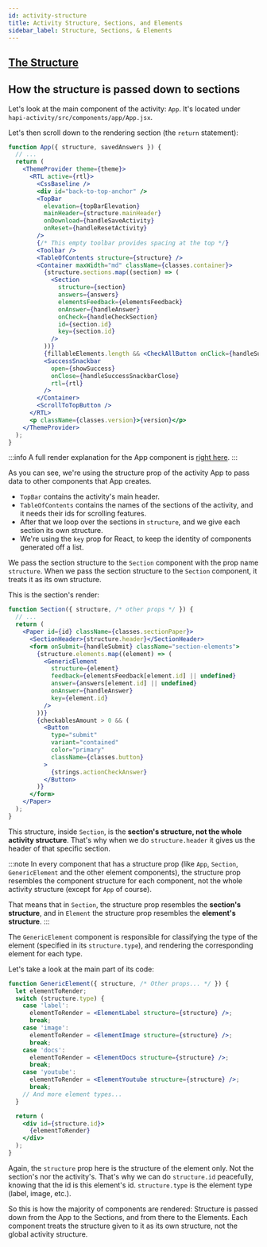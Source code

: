 ```yaml
---
id: activity-structure
title: Activity Structure, Sections, and Elements
sidebar_label: Structure, Sections, & Elements
---
```


## [The Structure](structure-object)

## How the structure is passed down to sections

Let's look at the main component of the activity: `App`.
It's located under `hapi-activity/src/components/app/App.jsx`.

Let's then scroll down to the rendering section (the `return` statement):

```jsx {10,16,18,20,25,26}
function App({ structure, savedAnswers }) {
  // ...
  return (
    <ThemeProvider theme={theme}>
      <RTL active={rtl}>
        <CssBaseline />
        <div id="back-to-top-anchor" />
        <TopBar
          elevation={topBarElevation}
          mainHeader={structure.mainHeader}
          onDownload={handleSaveActivity}
          onReset={handleResetActivity}
        />
        {/* This empty toolbar provides spacing at the top */}
        <Toolbar />
        <TableOfContents structure={structure} />
        <Container maxWidth="md" className={classes.container}>
          {structure.sections.map((section) => (
            <Section
              structure={section}
              answers={answers}
              elementsFeedback={elementsFeedback}
              onAnswer={handleAnswer}
              onCheck={handleCheckSection}
              id={section.id}
              key={section.id}
            />
          ))}
          {fillableElements.length && <CheckAllButton onClick={handleSubmitActivity} />}
          <SuccessSnackbar
            open={showSuccess}
            onClose={handleSuccessSnackbarClose}
            rtl={rtl}
          />
        </Container>
        <ScrollToTopButton />
      </RTL>
      <p className={classes.version}>{version}</p>
    </ThemeProvider>
  );
}
```

:::info
A full render explanation for the App component is [right here](activity-full-renders#app).
:::

As you can see, we're using the structure prop of the activity App to pass data to other components that App creates.

* `TopBar` contains the activity's main header.
* `TableOfContents` contains the names of the sections of the activity, and it needs their ids for scrolling features.
* After that we loop over the sections in `structure`, and we give each section its own structure.
* We're using the `key` prop for React, to keep the identity of components generated off a list.

We pass the section structure to the `Section` component with the prop name `structure`.
When we pass the section structure to the `Section` component, it treats it as its own structure.

This is the section's render:

```jsx {5,7,9,13}
function Section({ structure, /* other props */ }) {
  // ...
  return (
    <Paper id={id} className={classes.sectionPaper}>
      <SectionHeader>{structure.header}</SectionHeader>
      <form onSubmit={handleSubmit} className="section-elements">
        {structure.elements.map((element) => (
          <GenericElement
            structure={element}
            feedback={elementsFeedback[element.id] || undefined}
            answer={answers[element.id] || undefined}
            onAnswer={handleAnswer}
            key={element.id}
          />
        ))}
        {checkablesAmount > 0 && (
          <Button
            type="submit"
            variant="contained"
            color="primary"
            className={classes.button}
          >
            {strings.actionCheckAnswer}
          </Button>
        )}
      </form>
    </Paper>
  );
}
```

This structure, inside `Section`, is the **section's structure, not the whole activity structure**.
That's why when we do `structure.header` it gives us the header of that specific section.

:::note
In every component that has a structure prop (like `App`, `Section`, `GenericElement` and the other element components),
the structure prop resembles the component structure for each component, not the whole activity structure (except for `App` of course).

That means that in `Section`, the structure prop resembles the **section's structure**, and in `Element` the structure prop
resembles the **element's structure**.
:::

The `GenericElement` component is responsible for classifying the type of the element (specified in its `structure.type`),
and rendering the corresponding element for each type.

Let's take a look at the main part of its code:

```jsx
function GenericElement({ structure, /* Other props... */ }) {
  let elementToRender;
  switch (structure.type) {
    case 'label':
      elementToRender = <ElementLabel structure={structure} />;
      break;
    case 'image':
      elementToRender = <ElementImage structure={structure} />;
      break;
    case 'docs':
      elementToRender = <ElementDocs structure={structure} />;
      break;
    case 'youtube':
      elementToRender = <ElementYoutube structure={structure} />;
      break;
    // And more element types...
  }

  return (
    <div id={structure.id}>
      {elementToRender}
    </div>
  );
}
```

Again, the `structure` prop here is the structure of the element only. Not the section's nor the activity's.
That's why we can do `structure.id` peacefully, knowing that the id is this element's id.
`structure.type` is the element type (label, image, etc.).

So this is how the majority of components are rendered: Structure is passed down from the App to the Sections,
and from there to the Elements. Each component treats the structure given to it as its own structure, not
the global activity structure.
